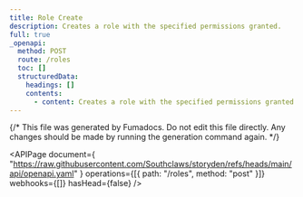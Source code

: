 ```yaml
---
title: Role Create
description: Creates a role with the specified permissions granted.
full: true
_openapi:
  method: POST
  route: /roles
  toc: []
  structuredData:
    headings: []
    contents:
      - content: Creates a role with the specified permissions granted.
---
```


{/* This file was generated by Fumadocs. Do not edit this file directly. Any changes should be made by running the generation command again. */}

<APIPage
  document={
    "https://raw.githubusercontent.com/Southclaws/storyden/refs/heads/main/api/openapi.yaml"
  }
  operations={[{ path: "/roles", method: "post" }]}
  webhooks={[]}
  hasHead={false}
/>
